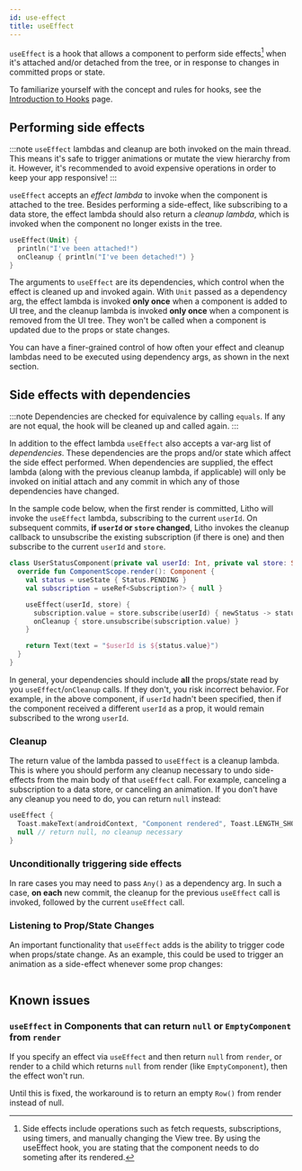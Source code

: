 ```yaml
---
id: use-effect
title: useEffect
---
```



`useEffect` is a hook that allows a component to perform side effects[^1] when it's attached and/or detached from the tree, or in response to changes in committed props or state.

[^1]: Side effects include operations such as fetch requests, subscriptions, using timers, and manually changing the View tree. By using the useEffect hook, you are stating that the component needs to do someting after its rendered.

To familiarize yourself with the concept and rules for hooks, see the [Introduction to Hooks](hooks-intro.mdx) page.

## Performing side effects

:::note
`useEffect` lambdas and cleanup are both invoked on the main thread. This means it's safe to trigger animations or mutate the view hierarchy from it. However, it's recommended to avoid expensive operations in order to keep your app responsive!
:::

`useEffect` accepts an *effect lambda* to invoke when the component is attached to the tree. Besides performing a side-effect, like subscribing to a data store, the effect lambda should also return a *cleanup lambda*, which is invoked when the component no longer exists in the tree.

```kotlin
useEffect(Unit) {
  println("I've been attached!")
  onCleanup { println("I've been detached!") }
}
```

The arguments to `useEffect` are its dependencies, which control when the effect is cleaned up and invoked again. With `Unit` passed as a dependency arg, the effect lambda is invoked **only once** when a component is added to UI tree, and the cleanup lambda is invoked **only once** when a component is removed from the UI tree. They won't be called when a component is updated due to the props or state changes.

You can have a finer-grained control of how often your effect and cleanup lambdas need to be executed using dependency args, as shown in the next section.

## Side effects with dependencies

:::note
Dependencies are checked for equivalence by calling `equals`. If any are not equal, the hook will be cleaned up and called again.
:::

In addition to the effect lambda `useEffect` also accepts a var-arg list of *dependencies*. These dependencies are the props and/or state which affect the side effect performed. When dependencies are supplied, the effect lambda (along with the previous cleanup lambda, if applicable) will only be invoked on initial attach and any commit in which any of those dependencies have changed.

In the sample code below, when the first render is committed, Litho will invoke the `useEffect` lambda, subscribing to the current `userId`. On subsequent commits, **if `userId` or `store` changed**, Litho invokes the cleanup callback to unsubscribe the existing subscription (if there is one) and then subscribe to the current `userId` and `store`.

```kotlin
class UserStatusComponent(private val userId: Int, private val store: StatusStore) : KComponent() {
  override fun ComponentScope.render(): Component {
    val status = useState { Status.PENDING }
    val subscription = useRef<Subscription?> { null }

    useEffect(userId, store) {
      subscription.value = store.subscribe(userId) { newStatus -> status.update(newStatus) }
      onCleanup { store.unsubscribe(subscription.value) }
    }

    return Text(text = "$userId is ${status.value}")
  }
}
```

In general, your dependencies should include **all** the props/state read by you `useEffect`/`onCleanup` calls. If they don't, you risk incorrect behavior. For example, in the above component, if `userId` hadn't been specified, then if the component received a different `userId` as a prop, it would remain subscribed to the wrong `userId`.

### Cleanup

The return value of the lambda passed to `useEffect` is a cleanup lambda. This is where you should perform any cleanup necessary to undo side-effects from the main body of that `useEffect` call. For example, canceling a subscription to a data store, or canceling an animation. If you don't have any cleanup you need to do, you can return `null` instead:

```kotlin
useEffect {
  Toast.makeText(androidContext, "Component rendered", Toast.LENGTH_SHORT).show()
  null // return null, no cleanup necessary
}
```

### Unconditionally triggering side effects

In rare cases you may need to pass `Any()` as a dependency arg. In such a case, **on each** new commit, the cleanup for the previous `useEffect` call is invoked, followed by the current `useEffect` call.

### Listening to Prop/State Changes

An important functionality that `useEffect` adds is the ability to trigger code when props/state change. As an example, this could be used to trigger an animation as a side-effect whenever some prop changes:

```kotlin file=sample/src/main/java/com/facebook/samples/litho/kotlin/animations/animatedcounter/AnimatedCounter.kt start=start_example end=end_example
```

## Known issues

### `useEffect` in Components that can return `null` or `EmptyComponent` from `render`

If you specify an effect via `useEffect` and then return `null` from `render`, or render to a child which returns `null` from render (like `EmptyComponent`), then the effect won't run.

Until this is fixed, the workaround is to return an empty `Row()` from render instead of null.
